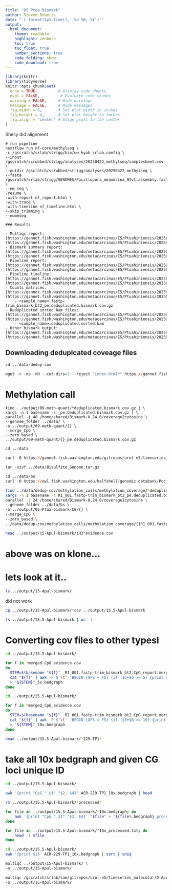 ```yaml
---
title: "05 Ptua bismark"
author: Steven Roberts
date: "`r format(Sys.time(), '%d %B, %Y')`"  
output: 
  html_document:
    theme: readable
    highlight: zenburn
    toc: true
    toc_float: true
    number_sections: true
    code_folding: show
    code_download: true
---
```


```r
library(knitr)
library(tidyverse)
knitr::opts_chunk$set(
  echo = TRUE,         # Display code chunks
  eval = FALSE,         # Evaluate code chunks
  warning = FALSE,     # Hide warnings
  message = FALSE,     # Hide messages
  fig.width = 6,       # Set plot width in inches
  fig.height = 4,      # Set plot height in inches
  fig.align = "center" # Align plots to the center
)
```


Shelly did alignment 

```
# run pipeline
nextflow run nf-core/methylseq \
-c /gscratch/srlab/strigg/bin/uw_hyak_srlab.config \
--input /gscratch/scrubbed/strigg/analyses/20250422_methylseq/samplesheet.csv \
--outdir /gscratch/scrubbed/strigg/analyses/20250422_methylseq \
--fasta /gscratch/srlab/strigg/GENOMES/Pocillopora_meandrina_HIv1.assembly.fasta \
--em_seq \
-resume \
-with-report nf_report.html \
-with-trace \
-with-timeline nf_timeline.html \
--skip_trimming \
--nomeseq 

### Results

- Multiqc report: [https://gannet.fish.washington.edu/metacarcinus/E5/Ptuahiniensis/20250422_methylseq/multiqc/bismark/multiqc_report.html](https://gannet.fish.washington.edu/metacarcinus/E5/Ptuahiniensis/20250422_methylseq/multiqc/bismark/multiqc_report.html)
- Bismark summary report: [https://gannet.fish.washington.edu/metacarcinus/E5/Ptuahiniensis/20250422_methylseq/bismark/summary/bismark_summary_report.html](https://gannet.fish.washington.edu/metacarcinus/E5/Ptuahiniensis/20250422_methylseq/bismark/summary/bismark_summary_report.html)
- Pipeline report: [https://gannet.fish.washington.edu/metacarcinus/E5/Ptuahiniensis/20250422_methylseq/nf_report.html](https://gannet.fish.washington.edu/metacarcinus/E5/Ptuahiniensis/20250422_methylseq/nf_report.html)
- Pipeline timeline: [https://gannet.fish.washington.edu/metacarcinus/E5/Ptuahiniensis/20250422_methylseq/nf_timeline.html](https://gannet.fish.washington.edu/metacarcinus/E5/Ptuahiniensis/20250422_methylseq/nf_timeline.html)
- Counts matrices: [https://gannet.fish.washington.edu/metacarcinus/E5/Ptuahiniensis/20250422_methylseq/bismark/methylation_calls/methylation_coverage/](https://gannet.fish.washington.edu/metacarcinus/E5/Ptuahiniensis/20250422_methylseq/bismark/methylation_calls/methylation_coverage/)
	- <sample_name>.fastp-trim_bismark_bt2_pe.deduplicated.bismark.cov.gz
- Deduplicated sorted bam files: [https://gannet.fish.washington.edu/metacarcinus/E5/Ptuahiniensis/20250422_methylseq/bismark/deduplicated/](https://gannet.fish.washington.edu/metacarcinus/E5/Ptuahiniensis/20250422_methylseq/bismark/deduplicated/) 
	- <sample_name>.deduplicated.sorted.bam 
- Other bismark output: [https://gannet.fish.washington.edu/metacarcinus/E5/Ptuahiniensis/20250422_methylseq/bismark/](https://gannet.fish.washington.edu/metacarcinus/E5/Ptuahiniensis/20250422_methylseq/bismark/)
```

## Downloading deduplcated coveage files

```r
cd ../data/dedup-cov

wget -r -np -nH --cut-dirs=5 --reject "index.html*" https://gannet.fish.washington.edu/metacarcinus/E5/Ptuahiniensis/20250422_methylseq/bismark/methylation_calls/methylation_coverage/

```



# Methylation call

```
find ../output/09-meth-quant/*deduplicated.bismark.cov.gz | \
xargs -n 1 basename -s _pe.deduplicated.bismark.cov.gz | \
parallel -j 48 /home/shared/Bismark-0.24.0/coverage2cytosine \
--genome_folder ../data/ \
-o ../output/09-meth-quant/{} \
--merge_CpG \
--zero_based \
../output/09-meth-quant/{}_pe.deduplicated.bismark.cov.gz
```


```r
cd ../data

curl -O https://gannet.fish.washington.edu/gitrepos/urol-e5/timeseries_molecular/F-Ptua/data/Bisulfite_Genome.tar.gz
```

```r
tar -xzvf ../data/Bisulfite_Genome.tar.gz
```

```r
cd ../data/bs
curl -O https://owl.fish.washington.edu/halfshell/genomic-databank/Pocillopora_meandrina_HIv1.assembly.fasta
```



```bash
find ../data/dedup-cov/methylation_calls/methylation_coverage/*deduplicated.bismark.cov.gz | \
xargs -n 1 basename -s R1_001.fastp-trim_bismark_bt2_pe.deduplicated.bismark.cov.gz | \
parallel -j 24 /home/shared/Bismark-0.24.0/coverage2cytosine \
--genome_folder ../data/bs \
-o ../output/05-Ptua-bismark-CG/{} \
--merge_CpG \
--zero_based \
../data/dedup-cov/methylation_calls/methylation_coverage/{}R1_001.fastp-trim_bismark_bt2_pe.deduplicated.bismark.cov.gz
```

```bash
head ../output/15-Apul-bismark/1H3*evidence.cov
```


# above was on klone...

# lets look at it..

```bash
ls ../output/15-Apul-bismark/
```



did not work

```bash
cp ../output/15-Apul-bismark/*cov ../output/15.5-Apul-bismark
```



```bash
ls ../output/15.5-Apul-bismark | wc -l
```




# Converting cov files to other typesl


```bash
cd ../output/15.5-Apul-bismark/

for f in *merged_CpG_evidence.cov
do
  STEM=$(basename "${f}" _R1_001.fastp-trim_bismark_bt2.CpG_report.merged_CpG_evidence.cov)
  cat "${f}" | awk -F $'\t' 'BEGIN {OFS = FS} {if ($5+$6 >= 5) {print $1, $2, $3, $4}}' \
  > "${STEM}"_5x.bedgraph
done
```



```bash
cd ../output/15.5-Apul-bismark/

for f in *merged_CpG_evidence.cov
do
  STEM=$(basename "${f}" _R1_001.fastp-trim_bismark_bt2.CpG_report.merged_CpG_evidence.cov)
  cat "${f}" | awk -F $'\t' 'BEGIN {OFS = FS} {if ($5+$6 >= 10) {print $1, $2, $3, $4}}' \
  > "${STEM}"_10x.bedgraph
done
```


```bash
head ../output/15.5-Apul-bismark/*229-TP1*
```

# take all 10x bedgraph and given CG loci unique ID

```bash
cd ../output/15.5-Apul-bismark/

awk '{print "CpG_"_$1"_"$2, $4}' ACR-229-TP1_10x.bedgraph | head
```

```bash
rm ../output/15.5-Apul-bismark/*processed*
```



```bash
for file in ../output/15.5-Apul-bismark/*10x.bedgraph; do
    awk '{print "CpG_"_$1"_"$2, $4}' "$file" > "${file%.bedgraph}_processed.txt"
done
```

```bash
for file in ../output/15.5-Apul-bismark/*10x_processed.txt; do
    head -1 $file
done

```






```bash
cd ../output/15.5-Apul-bismark/
awk '{print $1}' ACR-229-TP1_10x.bedgraph | sort | uniq
```


```bash
multiqc ../output/15-Apul-bismark/ \
-o ../output/15-Apul-bismark/
```

```bash
multiqc /gscratch/srlab/sam/gitrepos/urol-e5/timeseries_molecular/D-Apul/output/02.20-D-Apul-WGBS-alignment-SLURM_array-bismark/ \
-o ../output/15-Apul-bismark/
```